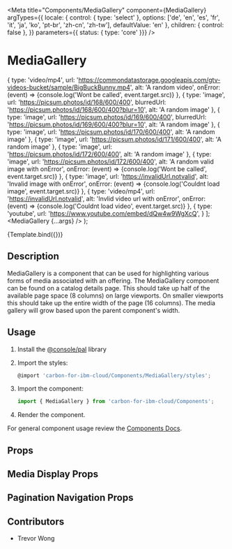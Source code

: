 
<Meta
  title="Components/MediaGallery"
  component={MediaGallery}
  argTypes={{
    locale: { control: { type: 'select' }, options: ['de', 'en', 'es', 'fr', 'it', 'ja', 'ko', 'pt-br', 'zh-cn', 'zh-tw'], defaultValue: 'en' },
    children: { control: false },
  }}
  parameters={{ status: { type: 'core' }}}
/>

# MediaGallery
  {
    type: 'video/mp4',
    url: 'https://commondatastorage.googleapis.com/gtv-videos-bucket/sample/BigBuckBunny.mp4',
    alt: 'A random video',
    onError: (event) => {console.log('Wont be called', event.target.src)}
  },
  {
    type: 'image',
    url: 'https://picsum.photos/id/168/600/400',
    blurredUrl: 'https://picsum.photos/id/168/600/400?blur=10',
    alt: 'A random image'
  },
  {
    type: 'image',
    url: 'https://picsum.photos/id/169/600/400',
    blurredUrl: 'https://picsum.photos/id/169/600/400?blur=10',
    alt: 'A random image'
  },
  {
    type: 'image',
    url: 'https://picsum.photos/id/170/600/400',
    alt: 'A random image'
  },
  {
    type: 'image',
    url: 'https://picsum.photos/id/171/600/400',
    alt: 'A random image'
  },
  {
    type: 'image',
    url: 'https://picsum.photos/id/172/600/400',
    alt: 'A random image'
  },
  {
    type: 'image',
    url: 'https://picsum.photos/id/172/600/400',
    alt: 'A random valid image with onError',
    onError: (event) => {console.log('Wont be called', event.target.src)}
  },
  {
    type: 'image',
    url: 'https://invalidUrl.notvalid',
    alt: 'Invalid image with onError',
    onError: (event) => {console.log('Couldnt load image', event.target.src)}
  },
  {
    type: 'video/mp4',
    url: 'https://invalidUrl.notvalid',
    alt: 'Invlid video url with onError',
    onError: (event) => {console.log('Couldnt load video', event.target.src)}
  },
  {
    type: 'youtube',
    url: 'https://www.youtube.com/embed/dQw4w9WgXcQ',
  }
];
  <MediaGallery {...args} />
);

<Canvas>
  <Story
    name="Demo"
    args={{
      media: mediaExample,
      nextLabel: 'Next Media',
      previousLabel: 'Previous Media',
      optionLabel: 'Media Number',
      selectLabel: 'Select Media'
    }}
  >
    {Template.bind({})}
  </Story>
</Canvas>

## Description
MediaGallery is a component that can be used for highlighting various forms of media associated with an offering.
The MediaGallery component can be found on a catalog details page. This should take up half of the available page space (8 columns) on large viewports.
On smaller viewports this should take up the entire width of the page (16 columns).
The media gallery will grow based upon the parent component's width.

## Usage

1.  Install the [@console/pal](https://github.ibm.com/ibmcloud/pal#how-to-install-and-use) library
2.  Import the styles:

    ```js
    @import 'carbon-for-ibm-cloud/Components/MediaGallery/styles';
    ```

3.  Import the component:

    ```js
    import { MediaGallery } from 'carbon-for-ibm-cloud/Components';
    ```

4.  Render the component.

For general component usage review the [Components Docs](https://pages.github.ibm.com/ibmcloud/pal/development-guidelines/components/overview).

## Props

<ArgsTable of={MediaGallery} />

## Media Display Props
<ArgsTable of={MediaDisplay} />

## Pagination Navigation Props
<ArgsTable of={PaginationNav} />

## Contributors
- Trevor Wong
